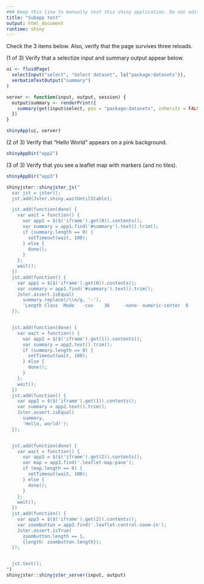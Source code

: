 ```yaml
---
### Keep this line to manually test this shiny application. Do not edit this line; shinycoreci::::is_manual_app
title: "Subapp test"
output: html_document
runtime: shiny
---
```


Check the 3 items below. Also, verify that the page survives three reloads.

(1 of 3) Verify that a selectize input and summary output appear below.

```r
ui <- fluidPage(
  selectInput("select", "Select dataset", ls("package:datasets")),
  verbatimTextOutput("summary")
)

server <- function(input, output, session) {
  output$summary <- renderPrint({
    summary(get(input$select, pos = "package:datasets", inherits = FALSE))
  })
}

shinyApp(ui, server)
```

(2 of 3) Verify that "Hello World" appears on a pink background.

```r
shinyAppDir("app2")
```

(3 of 3) Verify that you see a leaflet map with markers (and no tiles).

```r
shinyAppDir("app3")
```

```r
shinyjster::shinyjster_js("
  var jst = jster();
  jst.add(Jster.shiny.waitUntilStable);

  jst.add(function(done) {
    var wait = function() {
      var app1 = $($('iframe').get(0)).contents();
      var summary = app1.find('#summary').text().trim();
      if (summary.length == 0) {
        setTimeout(wait, 100);
      } else {
        done();
      }
    };
    wait();
  })
  jst.add(function() {
    var app1 = $($('iframe').get(0)).contents();
    var summary = app1.find('#summary').text().trim();
    Jster.assert.isEqual(
      summary.replace(/\\n/g, '-'),
      'Length Class  Mode   -cov    36     -none- numeric-center  6     -none- numeric-n.obs   1     -none- numeric');
  });


  jst.add(function(done) {
    var wait = function() {
      var app2 = $($('iframe').get(1)).contents();
      var summary = app2.text().trim();
      if (summary.length == 0) {
        setTimeout(wait, 100);
      } else {
        done();
      }
    };
    wait();
  })
  jst.add(function() {
    var app2 = $($('iframe').get(1)).contents();
    var summary = app2.text().trim();
    Jster.assert.isEqual(
      summary,
      'Hello, world!');
  });


  jst.add(function(done) {
    var wait = function() {
      var app3 = $($('iframe').get(2)).contents();
      var map = app3.find('.leaflet-map-pane');
      if (map.length == 0) {
        setTimeout(wait, 100);
      } else {
        done();
      }
    };
    wait();
  })
  jst.add(function() {
    var app3 = $($('iframe').get(2)).contents();
    var zoombutton = app3.find('.leaflet-control-zoom-in');
    Jster.assert.isTrue(
      zoombutton.length == 1,
      {length: zoombutton.length});
  });


  jst.test();
")
shinyjster::shinyjster_server(input, output)

```
